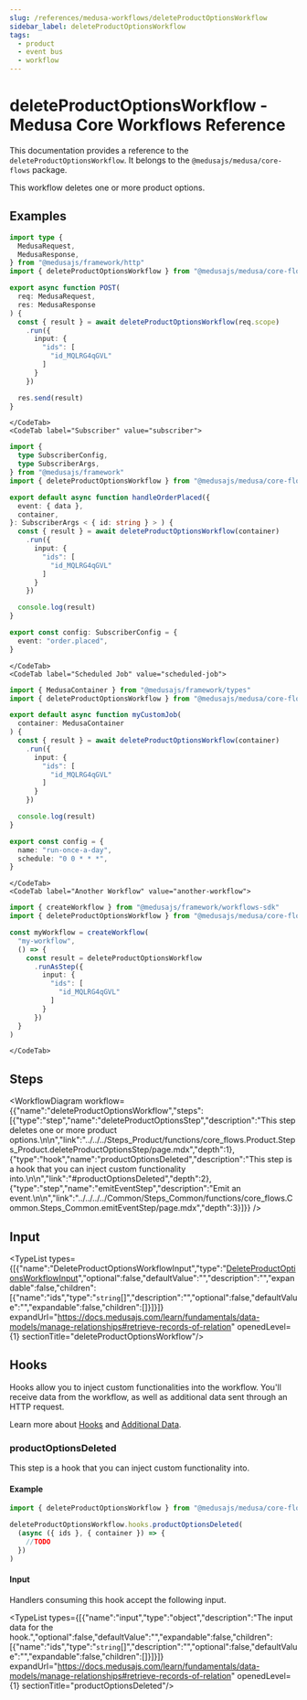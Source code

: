 ```yaml
---
slug: /references/medusa-workflows/deleteProductOptionsWorkflow
sidebar_label: deleteProductOptionsWorkflow
tags:
  - product
  - event bus
  - workflow
---
```



# deleteProductOptionsWorkflow - Medusa Core Workflows Reference

This documentation provides a reference to the `deleteProductOptionsWorkflow`. It belongs to the `@medusajs/medusa/core-flows` package.

This workflow deletes one or more product options.

<SourceCodeLink link="https://github.com/medusajs/medusa/blob/1b86c17b7293f3b810c062d78ec6ef563f968366/packages/core/core-flows/src/product/workflows/delete-product-options.ts#L18" />

## Examples

<CodeTabs group="workflow-exection">
    <CodeTab label="API Route" value="api-route">
    
```ts title="src/api/workflow/route.ts"
import type {
  MedusaRequest,
  MedusaResponse,
} from "@medusajs/framework/http"
import { deleteProductOptionsWorkflow } from "@medusajs/medusa/core-flows"

export async function POST(
  req: MedusaRequest,
  res: MedusaResponse
) {
  const { result } = await deleteProductOptionsWorkflow(req.scope)
    .run({
      input: {
        "ids": [
          "id_MQLRG4qGVL"
        ]
      }
    })

  res.send(result)
}
```

    </CodeTab>
    <CodeTab label="Subscriber" value="subscriber">
    
```ts title="src/subscribers/order-placed.ts"
import {
  type SubscriberConfig,
  type SubscriberArgs,
} from "@medusajs/framework"
import { deleteProductOptionsWorkflow } from "@medusajs/medusa/core-flows"

export default async function handleOrderPlaced({
  event: { data },
  container,
}: SubscriberArgs < { id: string } > ) {
  const { result } = await deleteProductOptionsWorkflow(container)
    .run({
      input: {
        "ids": [
          "id_MQLRG4qGVL"
        ]
      }
    })

  console.log(result)
}

export const config: SubscriberConfig = {
  event: "order.placed",
}
```

    </CodeTab>
    <CodeTab label="Scheduled Job" value="scheduled-job">
    
```ts title="src/jobs/message-daily.ts"
import { MedusaContainer } from "@medusajs/framework/types"
import { deleteProductOptionsWorkflow } from "@medusajs/medusa/core-flows"

export default async function myCustomJob(
  container: MedusaContainer
) {
  const { result } = await deleteProductOptionsWorkflow(container)
    .run({
      input: {
        "ids": [
          "id_MQLRG4qGVL"
        ]
      }
    })

  console.log(result)
}

export const config = {
  name: "run-once-a-day",
  schedule: "0 0 * * *",
}
```

    </CodeTab>
    <CodeTab label="Another Workflow" value="another-workflow">
    
```ts title="src/workflows/my-workflow.ts"
import { createWorkflow } from "@medusajs/framework/workflows-sdk"
import { deleteProductOptionsWorkflow } from "@medusajs/medusa/core-flows"

const myWorkflow = createWorkflow(
  "my-workflow",
  () => {
    const result = deleteProductOptionsWorkflow
      .runAsStep({
        input: {
          "ids": [
            "id_MQLRG4qGVL"
          ]
        }
      })
  }
)
```

    </CodeTab>
  </CodeTabs>

## Steps

<WorkflowDiagram workflow={{"name":"deleteProductOptionsWorkflow","steps":[{"type":"step","name":"deleteProductOptionsStep","description":"This step deletes one or more product options.\n\n","link":"../../../Steps_Product/functions/core_flows.Product.Steps_Product.deleteProductOptionsStep/page.mdx","depth":1},{"type":"hook","name":"productOptionsDeleted","description":"This step is a hook that you can inject custom functionality into.\n\n","link":"#productOptionsDeleted","depth":2},{"type":"step","name":"emitEventStep","description":"Emit an event.\n\n","link":"../../../../Common/Steps_Common/functions/core_flows.Common.Steps_Common.emitEventStep/page.mdx","depth":3}]}} />

## Input

<TypeList types={[{"name":"DeleteProductOptionsWorkflowInput","type":"[DeleteProductOptionsWorkflowInput](../../../../types/core_flows.DeleteProductOptionsWorkflowInput/page.mdx)","optional":false,"defaultValue":"","description":"","expandable":false,"children":[{"name":"ids","type":"`string`[]","description":"","optional":false,"defaultValue":"","expandable":false,"children":[]}]}]} expandUrl="https://docs.medusajs.com/learn/fundamentals/data-models/manage-relationships#retrieve-records-of-relation" openedLevel={1} sectionTitle="deleteProductOptionsWorkflow"/>

## Hooks

Hooks allow you to inject custom functionalities into the workflow. You'll receive data from the workflow, as well as additional data sent through an HTTP request.

Learn more about [Hooks](https://docs.medusajs.com/learn/fundamentals/workflows/workflow-hooks) and [Additional Data](https://docs.medusajs.com/learn/fundamentals/api-routes/additional-data).

### productOptionsDeleted

This step is a hook that you can inject custom functionality into.

#### Example

```ts
import { deleteProductOptionsWorkflow } from "@medusajs/medusa/core-flows"

deleteProductOptionsWorkflow.hooks.productOptionsDeleted(
  (async ({ ids }, { container }) => {
    //TODO
  })
)
```

#### Input

Handlers consuming this hook accept the following input.

<TypeList types={[{"name":"input","type":"object","description":"The input data for the hook.","optional":false,"defaultValue":"","expandable":false,"children":[{"name":"ids","type":"`string`[]","description":"","optional":false,"defaultValue":"","expandable":false,"children":[]}]}]} expandUrl="https://docs.medusajs.com/learn/fundamentals/data-models/manage-relationships#retrieve-records-of-relation" openedLevel={1} sectionTitle="productOptionsDeleted"/>
